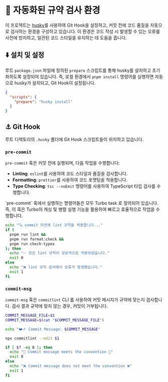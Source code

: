 
# 🤖 자동화된 규약 검사 환경

이 프로젝트는 [husky](https://typicode.github.io/husky/#/)를 사용하여 Git Hook을 설정하고, 커밋 전에 코드 품질을 자동으로 검사하는 환경을 구성하고 있습니다.
이 환경은 코드 작성 시 발생할 수 있는 오류를 사전에 방지하고, 일관된 코드 스타일을 유지하는 데 도움을 줍니다.

## ⬇️ 설치 및 설정

루트 `package.json` 파일에 정의된 `prepare` 스크립트를 통해 husky를 설치하고 초기화하도록 설정되어 있습니다.
즉, 로컬 환경에서 `pnpm install` 명령어를 실행하면 자동으로 husky가 설치되고, Git Hook이 설정됩니다.

```json filename="package.json" {3}
{
  "scripts": {
    "prepare": "husky install"
  }
}
```

## ⚓️ Git Hook

루트 디렉토리의 `.husky` 폴더에 Git Hook 스크립트들이 위치하고 있습니다.

### `pre-commit`

`pre-commit` 훅은 커밋 전에 실행되며, 다음 작업을 수행합니다:

- **Linting**: `eslint`를 사용하여 코드 스타일과 품질을 검사합니다.
- **Formatting**: `prettier`를 사용하여 코드 포맷팅을 적용합니다.
- **Type Checking**: `tsc --noEmit` 명령어를 사용하여 TypeScript 타입 검사를 수행합니다.

<Callout type="info">
  `pre-commit` 훅에서 실행하는 명령어들은 모두 Turbo task 로 정의되어 있습니다.
  즉, 이 훅은 Turbo의 캐싱 및 병렬 실행 기능을 활용하여 빠르고 효율적으로 작업을 수행합니다.
</Callout>

```bash filename=".husky/pre-commit" {3-5}
echo "🔍 commit 이전에 lint 규칙을 적용합니다..."
if (
  pnpm run lint &&
  pnpm run format:check &&
  pnpm run check-types
); then
  echo "✅ 모든 lint 규칙이 성공적으로 적용되었습니다."
  exit 0
else
  echo "❌ lint 규칙 검사에서 오류가 발생했습니다."
  exit 1
fi
```

### `commit-msg`

`commit-msg` 훅은 `commitlint` CLI 를 사용하여 커밋 메시지가 규약에 맞는지 검사합니다.
검사 결과 규약에 맞지 않는 경우, 커밋이 거부됩니다.

```bash filename=".husky/commit-msg" {6}
COMMIT_MESSAGE_FILE=$1
COMMIT_MESSAGE=$(cat "$COMMIT_MESSAGE_FILE")

echo "❤️‍🩹 Commit Message: $COMMIT_MESSAGE"

npx commitlint --edit $1

if [ $? -eq 0 ]; then
  echo "🔆 Commit message meets the convention 🔆"
  exit 0
else
  echo "❌ Commit message does not meet the convention ❌"
  exit 1
fi
```